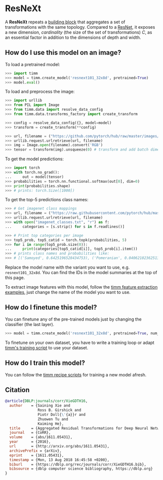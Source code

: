 # ResNeXt

A **ResNeXt** repeats a [building block](https://paperswithcode.com/method/resnext-block) that aggregates a set of transformations with the same topology. Compared to a [ResNet](https://paperswithcode.com/method/resnet), it exposes a new dimension,  *cardinality* (the size of the set of transformations) $C$, as an essential factor in addition to the dimensions of depth and width. 

## How do I use this model on an image?

To load a pretrained model:

```py
>>> import timm
>>> model = timm.create_model('resnext101_32x8d', pretrained=True)
>>> model.eval()
```

To load and preprocess the image:

```py 
>>> import urllib
>>> from PIL import Image
>>> from timm.data import resolve_data_config
>>> from timm.data.transforms_factory import create_transform

>>> config = resolve_data_config({}, model=model)
>>> transform = create_transform(**config)

>>> url, filename = ("https://github.com/pytorch/hub/raw/master/images/dog.jpg", "dog.jpg")
>>> urllib.request.urlretrieve(url, filename)
>>> img = Image.open(filename).convert('RGB')
>>> tensor = transform(img).unsqueeze(0) # transform and add batch dimension
```

To get the model predictions:

```py
>>> import torch
>>> with torch.no_grad():
...     out = model(tensor)
>>> probabilities = torch.nn.functional.softmax(out[0], dim=0)
>>> print(probabilities.shape)
>>> # prints: torch.Size([1000])
```

To get the top-5 predictions class names:

```py
>>> # Get imagenet class mappings
>>> url, filename = ("https://raw.githubusercontent.com/pytorch/hub/master/imagenet_classes.txt", "imagenet_classes.txt")
>>> urllib.request.urlretrieve(url, filename) 
>>> with open("imagenet_classes.txt", "r") as f:
...     categories = [s.strip() for s in f.readlines()]

>>> # Print top categories per image
>>> top5_prob, top5_catid = torch.topk(probabilities, 5)
>>> for i in range(top5_prob.size(0)):
...     print(categories[top5_catid[i]], top5_prob[i].item())
>>> # prints class names and probabilities like:
>>> # [('Samoyed', 0.6425196528434753), ('Pomeranian', 0.04062102362513542), ('keeshond', 0.03186424449086189), ('white wolf', 0.01739676296710968), ('Eskimo dog', 0.011717947199940681)]
```

Replace the model name with the variant you want to use, e.g. `resnext101_32x8d`. You can find the IDs in the model summaries at the top of this page.

To extract image features with this model, follow the [timm feature extraction examples](https://rwightman.github.io/pytorch-image-models/feature_extraction/), just change the name of the model you want to use.

## How do I finetune this model?

You can finetune any of the pre-trained models just by changing the classifier (the last layer).

```py
>>> model = timm.create_model('resnext101_32x8d', pretrained=True, num_classes=NUM_FINETUNE_CLASSES)
```
To finetune on your own dataset, you have to write a training loop or adapt [timm's training
script](https://github.com/rwightman/pytorch-image-models/blob/master/train.py) to use your dataset.

## How do I train this model?

You can follow the [timm recipe scripts](https://rwightman.github.io/pytorch-image-models/scripts/) for training a new model afresh.

## Citation

```BibTeX
@article{DBLP:journals/corr/XieGDTH16,
  author    = {Saining Xie and
               Ross B. Girshick and
               Piotr Doll{\'{a}}r and
               Zhuowen Tu and
               Kaiming He},
  title     = {Aggregated Residual Transformations for Deep Neural Networks},
  journal   = {CoRR},
  volume    = {abs/1611.05431},
  year      = {2016},
  url       = {http://arxiv.org/abs/1611.05431},
  archivePrefix = {arXiv},
  eprint    = {1611.05431},
  timestamp = {Mon, 13 Aug 2018 16:45:58 +0200},
  biburl    = {https://dblp.org/rec/journals/corr/XieGDTH16.bib},
  bibsource = {dblp computer science bibliography, https://dblp.org}
}
```

<!--
Type: model-index
Collections:
- Name: ResNeXt
  Paper:
    Title: Aggregated Residual Transformations for Deep Neural Networks
    URL: https://paperswithcode.com/paper/aggregated-residual-transformations-for-deep
Models:
- Name: resnext101_32x8d
  In Collection: ResNeXt
  Metadata:
    FLOPs: 21180417024
    Parameters: 88790000
    File Size: 356082095
    Architecture:
    - 1x1 Convolution
    - Batch Normalization
    - Convolution
    - Global Average Pooling
    - Grouped Convolution
    - Max Pooling
    - ReLU
    - ResNeXt Block
    - Residual Connection
    - Softmax
    Tasks:
    - Image Classification
    Training Data:
    - ImageNet
    ID: resnext101_32x8d
    Crop Pct: '0.875'
    Image Size: '224'
    Interpolation: bilinear
  Code: https://github.com/rwightman/pytorch-image-models/blob/b9843f954b0457af2db4f9dea41a8538f51f5d78/timm/models/resnet.py#L877
  Weights: https://download.pytorch.org/models/resnext101_32x8d-8ba56ff5.pth
  Results:
  - Task: Image Classification
    Dataset: ImageNet
    Metrics:
      Top 1 Accuracy: 79.3%
      Top 5 Accuracy: 94.53%
- Name: resnext50_32x4d
  In Collection: ResNeXt
  Metadata:
    FLOPs: 5472648192
    Parameters: 25030000
    File Size: 100435887
    Architecture:
    - 1x1 Convolution
    - Batch Normalization
    - Convolution
    - Global Average Pooling
    - Grouped Convolution
    - Max Pooling
    - ReLU
    - ResNeXt Block
    - Residual Connection
    - Softmax
    Tasks:
    - Image Classification
    Training Data:
    - ImageNet
    ID: resnext50_32x4d
    Crop Pct: '0.875'
    Image Size: '224'
    Interpolation: bicubic
  Code: https://github.com/rwightman/pytorch-image-models/blob/b9843f954b0457af2db4f9dea41a8538f51f5d78/timm/models/resnet.py#L851
  Weights: https://github.com/rwightman/pytorch-image-models/releases/download/v0.1-weights/resnext50_32x4d_ra-d733960d.pth
  Results:
  - Task: Image Classification
    Dataset: ImageNet
    Metrics:
      Top 1 Accuracy: 79.79%
      Top 5 Accuracy: 94.61%
- Name: resnext50d_32x4d
  In Collection: ResNeXt
  Metadata:
    FLOPs: 5781119488
    Parameters: 25050000
    File Size: 100515304
    Architecture:
    - 1x1 Convolution
    - Batch Normalization
    - Convolution
    - Global Average Pooling
    - Grouped Convolution
    - Max Pooling
    - ReLU
    - ResNeXt Block
    - Residual Connection
    - Softmax
    Tasks:
    - Image Classification
    Training Data:
    - ImageNet
    ID: resnext50d_32x4d
    Crop Pct: '0.875'
    Image Size: '224'
    Interpolation: bicubic
  Code: https://github.com/rwightman/pytorch-image-models/blob/b9843f954b0457af2db4f9dea41a8538f51f5d78/timm/models/resnet.py#L869
  Weights: https://github.com/rwightman/pytorch-image-models/releases/download/v0.1-weights/resnext50d_32x4d-103e99f8.pth
  Results:
  - Task: Image Classification
    Dataset: ImageNet
    Metrics:
      Top 1 Accuracy: 79.67%
      Top 5 Accuracy: 94.87%
- Name: tv_resnext50_32x4d
  In Collection: ResNeXt
  Metadata:
    FLOPs: 5472648192
    Parameters: 25030000
    File Size: 100441675
    Architecture:
    - 1x1 Convolution
    - Batch Normalization
    - Convolution
    - Global Average Pooling
    - Grouped Convolution
    - Max Pooling
    - ReLU
    - ResNeXt Block
    - Residual Connection
    - Softmax
    Tasks:
    - Image Classification
    Training Techniques:
    - SGD with Momentum
    - Weight Decay
    Training Data:
    - ImageNet
    ID: tv_resnext50_32x4d
    LR: 0.1
    Epochs: 90
    Crop Pct: '0.875'
    LR Gamma: 0.1
    Momentum: 0.9
    Batch Size: 32
    Image Size: '224'
    LR Step Size: 30
    Weight Decay: 0.0001
    Interpolation: bilinear
  Code: https://github.com/rwightman/pytorch-image-models/blob/9a25fdf3ad0414b4d66da443fe60ae0aa14edc84/timm/models/resnet.py#L842
  Weights: https://download.pytorch.org/models/resnext50_32x4d-7cdf4587.pth
  Results:
  - Task: Image Classification
    Dataset: ImageNet
    Metrics:
      Top 1 Accuracy: 77.61%
      Top 5 Accuracy: 93.68%
-->